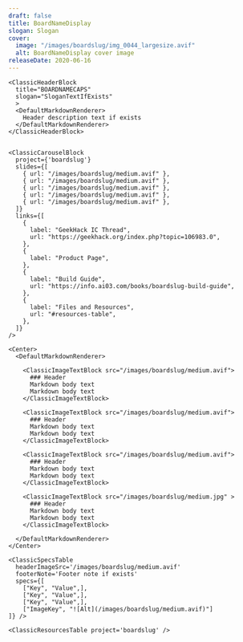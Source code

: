 ```yaml
---
draft: false
title: BoardNameDisplay
slogan: Slogan
cover:
  image: "/images/boardslug/img_0044_largesize.avif"
  alt: BoardNameDisplay cover image
releaseDate: 2020-06-16
---
```


<DefaultLayout title={frontmatter.title}>

  <ClassicBlurredHeader src={frontmatter.cover.image} />

  <div class="container mx-auto">

    <ClassicHeaderBlock 
      title="BOARDNAMECAPS"
      slogan="SloganTextIfExists"
      >
      <DefaultMarkdownRenderer>
        Header description text if exists
      </DefaultMarkdownRenderer>
    </ClassicHeaderBlock>


    <ClassicCarouselBlock 
      project={'boardslug'} 
      slides={[
        { url: "/images/boardslug/medium.avif" },
        { url: "/images/boardslug/medium.avif" },
        { url: "/images/boardslug/medium.avif" },
        { url: "/images/boardslug/medium.avif" },
        { url: "/images/boardslug/medium.avif" },
      ]} 
      links={[
        {
          label: "GeekHack IC Thread",
          url: "https://geekhack.org/index.php?topic=106983.0",
        },
        {
          label: "Product Page",
        },
        {
          label: "Build Guide",
          url: "https://info.ai03.com/books/boardslug-build-guide",
        },
        {
          label: "Files and Resources",
          url: "#resources-table",
        },
      ]}
    />

    <Center>
      <DefaultMarkdownRenderer>

        <ClassicImageTextBlock src="/images/boardslug/medium.avif">
          ### Header
          Markdown body text  
          Markdown body text  
        </ClassicImageTextBlock>

        <ClassicImageTextBlock src="/images/boardslug/medium.avif">
          ### Header
          Markdown body text  
          Markdown body text  
        </ClassicImageTextBlock> 

        <ClassicImageTextBlock src="/images/boardslug/medium.avif">
          ### Header
          Markdown body text  
          Markdown body text  
        </ClassicImageTextBlock> 

        <ClassicImageTextBlock src="/images/boardslug/medium.jpg" >
          ### Header
          Markdown body text  
          Markdown body text  
        </ClassicImageTextBlock>

      </DefaultMarkdownRenderer>
    </Center>

    <ClassicSpecsTable 
      headerImageSrc='/images/boardslug/medium.avif' 
      footerNote='Footer note if exists'
      specs={[
        ["Key", "Value",],
        ["Key", "Value",],
        ["Key", "Value",],
        ["ImageKey", "![Alt](/images/boardslug/medium.avif)"]
    ]} />

    <ClassicResourcesTable project='boardslug' />

  </div>

</DefaultLayout>